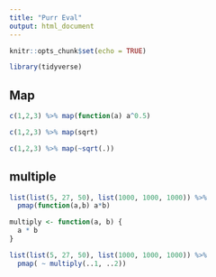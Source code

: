 ```yaml
---
title: "Purr Eval"
output: html_document
---
```


```r
knitr::opts_chunk$set(echo = TRUE)
```


```r
library(tidyverse)
```

## Map

```r
c(1,2,3) %>% map(function(a) a^0.5)
```

```r
c(1,2,3) %>% map(sqrt)
```


```r
c(1,2,3) %>% map(~sqrt(.))
```

## multiple 

```r
list(list(5, 27, 50), list(1000, 1000, 1000)) %>% 
  pmap(function(a,b) a*b)
```

```r
multiply <- function(a, b) {
  a * b
}

list(list(5, 27, 50), list(1000, 1000, 1000)) %>%
  pmap( ~ multiply(..1, ..2))
```

